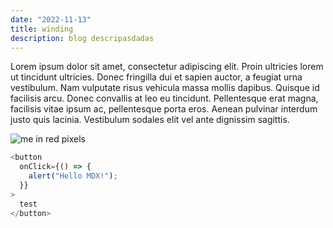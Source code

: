 ```yaml
---
date: "2022-11-13"
title: winding
description: blog descripasdadas
---
```


Lorem ipsum dolor sit amet, consectetur adipiscing elit. Proin ultricies lorem ut tincidunt ultricies. Donec fringilla dui et sapien auctor, a feugiat urna vestibulum. Nam vulputate risus vehicula massa mollis dapibus. Quisque id facilisis arcu. Donec convallis at leo eu tincidunt. Pellentesque erat magna, facilisis vitae ipsum ac, pellentesque porta eros. Aenean pulvinar interdum justo quis lacinia. Vestibulum sodales elit vel ante dignissim sagittis.

<Image
  alt="me in red pixels"
  height={300}
  width={300}
  className="py-5"
  src="/mikupinkpfp.jpg"
  priority
/>

```js file=src/components/button.js
<button
  onClick={() => {
    alert("Hello MDX!");
  }}
>
  test
</button>
```
